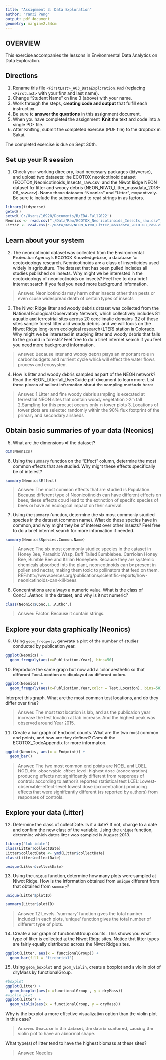 ---
title: "Assignment 3: Data Exploration"
author: "Yanxi Peng"
output: pdf_document
geometry: margin=2.54cm
---

## OVERVIEW

This exercise accompanies the lessons in Environmental Data Analytics on Data Exploration.

## Directions

1.  Rename this file `<FirstLast>_A03_DataExploration.Rmd` (replacing `<FirstLast>` with your first and last name).
2.  Change "Student Name" on line 3 (above) with your name.
3.  Work through the steps, **creating code and output** that fulfill each instruction.
4.  Be sure to **answer the questions** in this assignment document.
5.  When you have completed the assignment, **Knit** the text and code into a single PDF file.
6.  After Knitting, submit the completed exercise (PDF file) to the dropbox in Sakai.

The completed exercise is due on Sept 30th.

## Set up your R session

1.  Check your working directory, load necessary packages (tidyverse), and upload two datasets: the ECOTOX neonicotinoid dataset (ECOTOX_Neonicotinoids_Insects_raw.csv) and the Niwot Ridge NEON dataset for litter and woody debris (NEON_NIWO_Litter_massdata_2018-08_raw.csv). Name these datasets "Neonics" and "Litter", respectively. Be sure to include the subcommand to read strings in as factors.

```{r,  message = FALSE}
library(tidyverse)
getwd()
setwd('C:/Users/16920/Documents/R/EDA-Fall2022')
Neonics <- read.csv("./Data/Raw/ECOTOX_Neonicotinoids_Insects_raw.csv", stringsAsFactors = TRUE)
Litter <- read.csv("./Data/Raw/NEON_NIWO_Litter_massdata_2018-08_raw.csv", stringsAsFactors = TRUE)


```

## Learn about your system

2.  The neonicotinoid dataset was collected from the Environmental Protection Agency's ECOTOX Knowledgebase, a database for ecotoxicology research. Neonicotinoids are a class of insecticides used widely in agriculture. The dataset that has been pulled includes all studies published on insects. Why might we be interested in the ecotoxicology of neonicotinoids on insects? Feel free to do a brief internet search if you feel you need more background information.

> Answer: Neonicotinoids may harm other insects other than pests or even cause widespread death of certain types of insects.

3.  The Niwot Ridge litter and woody debris dataset was collected from the National Ecological Observatory Network, which collectively includes 81 aquatic and terrestrial sites across 20 ecoclimatic domains. 32 of these sites sample forest litter and woody debris, and we will focus on the Niwot Ridge long-term ecological research (LTER) station in Colorado. Why might we be interested in studying litter and woody debris that falls to the ground in forests? Feel free to do a brief internet search if you feel you need more background information.

> Answer: Because litter and woody debris plays an important role in carbon budgets and nutrient cycle which will effect the water flows process and ecosystem.

4.  How is litter and woody debris sampled as part of the NEON network? Read the NEON_Litterfall_UserGuide.pdf document to learn more. List three pieces of salient information about the sampling methods here:

> Answer: 
 1.Litter and fine woody debris sampling is executed at terrestrial NEON sites that contain woody vegetation >2m
tall 
 2.Sampling for this product occurs only in tower
plots
 3. Locations of tower plots are selected randomly within the 90% flux footprint of the primary and secondary airsheds

## Obtain basic summaries of your data (Neonics)

5.  What are the dimensions of the dataset?

```{r}
dim(Neonics)
```

6.  Using the `summary` function on the "Effect" column, determine the most common effects that are studied. Why might these effects specifically be of interest?

```{r}
summary(Neonics$Effect)
```

> Answer: The most common effects that are studied is Population. Because different type of Neonicotinoids can have different effects on bees, these effects could lead to the extinction of specific species of bees or have an ecological impact on their survival.

7.  Using the `summary` function, determine the six most commonly studied species in the dataset (common name). What do these species have in common, and why might they be of interest over other insects? Feel free to do a brief internet search for more information if needed.

```{r}
summary(Neonics$Species.Common.Name)
```

> Answer: The six most commonly studied species in the dataset in Honey Bee, Parasitic Wasp, Buff Tailed Bumblebee. Carniolan Honey Bee, Bumble Bee and Italian Honeybee. Because they are systemic chemicals absorbed into the plant, neonicotinoids can be present in pollen and nectar, making them toxic to pollinators that feed on them.  REF:http://www.xerces.org/publications/scientific-reports/how-neonicotinoids-can-kill-bees

8.  Concentrations are always a numeric value. What is the class of Conc.1..Author. in the dataset, and why is it not numeric?

```{r}
class(Neonics$Conc.1..Author.)
```

> Answer: Factor. Because it contain strings.

## Explore your data graphically (Neonics)

9.  Using `geom_freqpoly`, generate a plot of the number of studies conducted by publication year.

```{r}
ggplot(Neonics) +
  geom_freqpoly(aes(x=Publication.Year), bins=50)
```

10. Reproduce the same graph but now add a color aesthetic so that different Test.Location are displayed as different colors.

```{r}
ggplot(Neonics) +
  geom_freqpoly(aes(x=Publication.Year,color = Test.Location), bins=50)
```

Interpret this graph. What are the most common test locations, and do they differ over time?

> Answer: The most text location is lab, and as the publication year increase the test location at lab increase. And the highest peak was observed around Year 2015.

11. Create a bar graph of Endpoint counts. What are the two most common end points, and how are they defined? Consult the ECOTOX_CodeAppendix for more information.

```{r}
ggplot(Neonics, aes(x = Endpoint)) +
  geom_bar()
```

> Answer: The two most common end points are NOEL and LOEL. NOEL:No-observable-effect-level: highest dose (concentration) 
producing effects not significantly different from responses of 
controls according to author's reported statistical test
LOEL:Lowest-observable-effect-level: lowest dose (concentration)
producing effects that were significantly different (as reported
by authors) from responses of controls.

## Explore your data (Litter)

12. Determine the class of collectDate. Is it a date? If not, change to a date and confirm the new class of the variable. Using the `unique` function, determine which dates litter was sampled in August 2018.

```{r}
library("lubridate")
class(Litter$collectDate)
Litter$collectDate <- ymd(Litter$collectDate)
class(Litter$collectDate)

unique(Litter$collectDate)
```

13. Using the `unique` function, determine how many plots were sampled at Niwot Ridge. How is the information obtained from `unique` different from that obtained from `summary`?

```{r}
unique(Litter$plotID)

summary(Litter$plotID)
```

> Answer: 12 Levels. 'summary' function gives the total number included in each plots, 'unique' function gives the total number of different type of plots.

14. Create a bar graph of functionalGroup counts. This shows you what type of litter is collected at the Niwot Ridge sites. Notice that litter types are fairly equally distributed across the Niwot Ridge sites.

```{r}
ggplot(Litter, aes(x = functionalGroup)) +
  geom_bar(fill = 'firebrick1')
```

15. Using `geom_boxplot` and `geom_violin`, create a boxplot and a violin plot of dryMass by functionalGroup.

```{r}
#boxplot
ggplot(Litter) +
  geom_boxplot(aes(x =functionalGroup , y = dryMass))
#violin plot
ggplot(Litter) +
  geom_violin(aes(x = functionalGroup, y = dryMass))
```

Why is the boxplot a more effective visualization option than the violin plot in this case?

> Answer: Beacuse in this dataset, the data is scattered, causing the violin plot to have an abnormal shape.

What type(s) of litter tend to have the highest biomass at these sites?

> Answer: Needles
